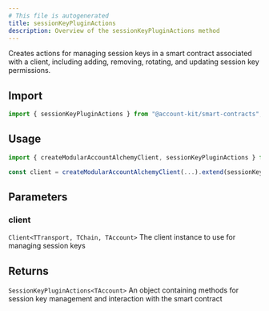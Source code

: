 ```yaml
---
# This file is autogenerated
title: sessionKeyPluginActions
description: Overview of the sessionKeyPluginActions method
---
```


Creates actions for managing session keys in a smart contract associated with a client, including adding, removing, rotating, and updating session key permissions.

## Import

```ts
import { sessionKeyPluginActions } from "@account-kit/smart-contracts";
```

## Usage

```ts
import { createModularAccountAlchemyClient, sessionKeyPluginActions } from "@account-kit/smart-contracts";

const client = createModularAccountAlchemyClient(...).extend(sessionKeyPluginActions);
```

## Parameters

### client

`Client<TTransport, TChain, TAccount>`
The client instance to use for managing session keys

## Returns

`SessionKeyPluginActions<TAccount>`
An object containing methods for session key management and interaction with the smart contract
